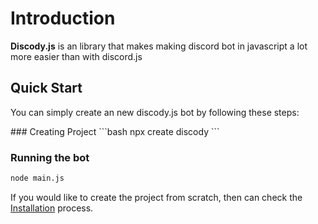 # Introduction
 
**Discody.js** is an library that makes making discord bot in javascript a lot more easier than with discord.js

## Quick Start
You can simply create an new discody.js bot by following these steps:


<Steps>
### Creating Project
```bash
npx create discody
```

### Running the bot
```bash
node main.js
```
</Steps>

If you would like to create the project from scratch, then can check the [Installation](/installation) process.
